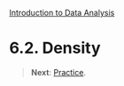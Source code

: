 <style>@import url(style.css);</style>
[Introduction to Data Analysis](index.html "Course index")

# 6.2. Density

> __Next__: [Practice](063_practice.html).
